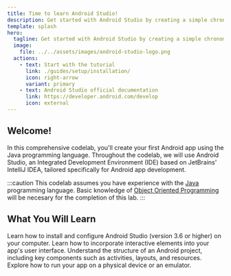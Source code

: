 ```yaml
---
title: Time to learn Android Studio!
description: Get started with Android Studio by creating a simple chronometer application.
template: splash
hero:
  tagline: Get started with Android Studio by creating a simple chronometer application.
  image:
    file: ../../assets/images/android-studio-logo.png
  actions:
    - text: Start with the tutorial
      link: ./guides/setup/installation/
      icon: right-arrow
      variant: primary
    - text: Android Studio official documentation
      link: https://developer.android.com/develop
      icon: external
---
```



## Welcome!

In this comprehensive codelab, you'll create your first Android app using the Java programming language. Throughout the codelab, we will use Android Studio, an Integrated Development Environment (IDE) based on JetBrains' IntelliJ IDEA, tailored specifically for Android app development.

:::caution
This codelab assumes you have experience with the [Java](https://www.java.com/en/) programming language. Basic knowledge of [Object Oriented Programming](https://en.wikipedia.org/wiki/Object-oriented_programming) will be necesary for the completion of this lab.
:::

## What You Will Learn

<CardGrid stagger>
	<Card title="Setting up Android Studio" icon="laptop">
		Learn how to install and configure Android Studio (version 3.6 or higher) on your computer.
	</Card>
	<Card title="Creating functionality" icon="list-format">
		Learn how to incorporate interactive elements into your app's user interface.
	</Card>
	<Card title="Building your app" icon="setting">
		Understand the structure of an Android project, including key components such as activities, layouts, and resources.
	</Card>
	<Card title="Running your app" icon="right-caret">
		Explore how to run your app on a physical device or an emulator.
	</Card>
</CardGrid>
